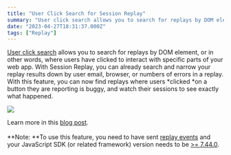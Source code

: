```yaml
---
title: "User Click Search for Session Replay"
summary: "User click search allows you to search for replays by DOM element, or in other words, where users have clicked to interact with specific parts of your web..."
date: "2023-04-27T18:31:37.000Z"
tags: ["Replay"]
---
```


  [User click search](https://docs.sentry.io/product/sentry-basics/search/searchable-properties/#replay-properties) allows you to search for replays by DOM element, or in other words, where users have clicked to interact with specific parts of your web app. With Session Replay, you can already search and narrow your replay results down by user email, browser, or numbers of errors in a replay. With this feature, you can now find replays where users *clicked *on a button they are reporting is buggy, and watch their sessions to see exactly what happened.

![](https://ik.imagekit.io/launchnotes/production/u5b7h2f5lo05vyxhsni3qxm6car7#t=0.1)

Learn more in this [blog post](https://blog.sentry.io/2023/04/26/introducing-search-by-user-click-for-session-replay-zero-in-on-interesting/).\
\
**Note: **To use this feature, you need to have sent [replay events](https://docs.sentry.io/product/session-replay/getting-started/) and your JavaScript SDK (or related framework) version needs to be [>= 7.44.0](https://github.com/getsentry/sentry-javascript/releases/tag/7.44.0).

